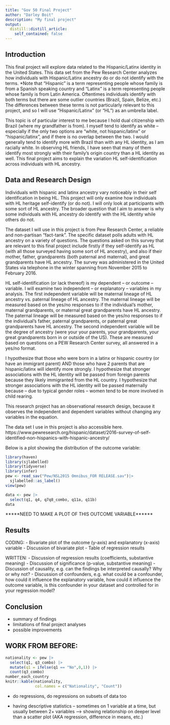 ```yaml
---
title: "Gov 50 Final Project"
author: "Darley Boit"
description: "My final project"
output:
  distill::distill_article:
    self_contained: false
---
```

## Introduction

This final project will explore data related to the Hispanic/Latinx identity in the United States. This data set from the Pew Research Center analyzes how individuals with Hispanic/Latinx ancestry do or do not identify with the terms. *Note that "Hispanic" is a term representing people whose family is from a Spanish speaking country and "Latinx" is a term representing people whose family is from Latin America. Oftentimes individuals identify with both terms but there are some outlier countries (Brazil, Spain, Belize, etc.) The differences between these terms is not particularly relevant to this project, and so I will use "Hispanic/Latinx" (or "HL") as an umbrella label. 

This topic is of particular interest to me because I hold dual citizenship with Brazil (where my grandfather is from). I myself tend to identify as white -- especially if the only two options are "white, not hispanic/latinx" or "hispanic/latinx", and if there is no overlap between the two. I would generally tend to identify more with Brazil than with any HL identity, as I am racially white. In observing HL friends, I have seen that many of them identify most strongly with their family's origin country than a HL identity as well. This final project aims to explain the variation HL self-identification across individuals with HL ancestry.

## Data and Research Design 

Individuals with hispanic and latinx ancestry vary noticeably in their self identification in being HL. This project will only examine how individuals with HL heritage self-identify (or do not). I will only look at participants with some sort of HL ancestry. The broader question that I aim to answer is why some individuals with HL ancestry do identify with the HL identity while others do not. 

The dataset I will use in this project is from Pew Research Center, a reliable and non-partisan "fact-tank". The specific dataset polls adults with HL ancestry on a variety of questions. The  questions asked on this survey that are relevant to this final project include firstly if they self-identify as HL (with all those surveyed having some sort of HL ancestry), and also if their mother, father, grandparents (both paternal and maternal), and great grandparents have HL ancestry. The survey was administered in the United States via telephone in the winter spanning from November 2015 to February 2016.

HL self-identification (or lack thereof) is my dependent -- or outcome -- variable. I will examine two independent -- or explanatory -- variables in my analysis. The first independent variable will be maternal lineage of HL ancestry vs. paternal lineage of HL ancestry. The maternal lineage will be measured based on the yes/no responses to if the individual's mother, maternal grandparents, or maternal great grandparents have HL ancestry. The paternal lineage will be measured based on the yes/no responses to if the individual's father, paternal grandparents, or paternal great grandparents have HL ancestry. The second independent variable will be the degree of ancestry (were your your parents, your grandparents, your great grandparents born in or outside of the US). These are measured based on questions on a PEW Research Center survey, all answered in a yes/no format. 

I hypothesize that those who were born in a latinx or hispanic country (or have an immigrant parent) AND those who have 2 parents that are hispanic/latinx will identify more strongly. I hypothesize that stronger associations with the HL identity will be passed from foreign parents because they likely immigranted from the HL country. I hypothesize that stronger associations with the HL identity will be passed maternally because -- due to typical gender roles -- women tend to be more involved in child rearing. 

This research project has an observational research design, because it observes the independent and dependent variables without changing any variables in the equation. 

The data set I use in this project is also accessible here. https://www.pewresearch.org/hispanic/dataset/2016-survey-of-self-identified-non-hispanics-with-hispanic-ancestry/

Below is a plot showing the distribution of the outcome variable: 

```r
library(haven)
library(sjlabelled)
library(tidyverse)
library(infer)
pew <- read_sav("Pew/NSL2015 Omnibus_FOR RELEASE.sav")|>
  sjlabelled::as_label()
view(pew)
```

```r
data <- pew |>
  select(q1, q4, q7q8_combo, q11a, q11b)
data
```


*****NEED TO MAKE A PLOT OF THIS OUTCOME VARIABLE******


## Results 
CODING:
- Bivariate plot of the outcome (y-axis) and explanatory (x-axis) variable
- Discussion of bivariate plot
- Table of regression results

WRITTEN:
- Discussion of regression results (coefficients, substantive meaning)
- Discussion of significance (p-value, substantive meaning)
- Discussion of causality, e.g. can the findings be interpreted causally? Why or why not?
- Discussion of confounders, e.g. what could be a confounder, how could it influence the explanatory variable, how could it influence the outcome variable, is this confounder in your dataset and controlled for in your regression model?

## Conclusion 
- summary of findings
- limitations of final project analyses 
- possible improvements 



## WORK FROM BEFORE: 

```r
nationality <- pew |>
  select(q1, q3_combo) |>
  mutate(q1 = ifelse(q1 == "No",0,1)) |>
  count(q3_combo) 
number_each_country
knitr::kable(nationality,
             col.names = c("Nationality", "Count"))
```


- do regressions, do regressions on subsets of data too 

- having descriptive statistics -- sometimes on 1 variable at a time, but usually between 2+ variables --> showing relationship on deeper level than a scatter plot (AKA regression, difference in means, etc.)
